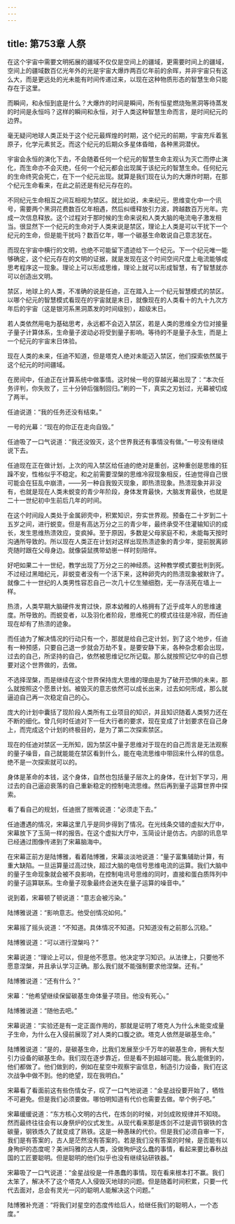 ```yaml
---
---
---
```

title: 第753章 人祭
---



在这个宇宙中需要文明拓展的疆域不仅仅是空间上的疆域，更需要时间上的疆域，空间上的疆域数百亿光年外的光是宇宙大爆炸两百亿年前的余晖，并非宇宙只有这么大，而是更远处的光未能有时间传递过来，以现在这种物质形态的智慧生命只能存在于这里。

而瞬间，和永恒到底是什么？大爆炸的时间是瞬间，所有恒星燃烧殆黑洞等待蒸发的时间是永恒吗？这样的瞬间和永恒，对于人类这种智慧生命而言，是时间纪元的边界。

毫无疑问地球人类正处于这个纪元最辉煌的时期，这个纪元的前期，宇宙充斥着氢原子，化学元素贫乏。而这个纪元的后期众多星体昏暗，各种黑洞潜伏。

宇宙会永恒的演化下去，不会随着任何一个纪元的智慧生命主观认为灭亡而停止演化，而生命亦不会灭绝，任何一个纪元都会出现属于该纪元的智慧生命。任何纪元的生命终究会死亡，在下一个纪元出现。就算是我们现在认为的大爆炸时期，在那个纪元生命看来，在此之前还是有纪元存在的。

不同纪元生命相互之间互相视为禁区。就比如说，未来纪元，思维变化中一个讯号，需要两个黑洞花费数百亿年相遇，然后纠缠释放引力波，跨越数百万光年。完成一次信息释放。这个过程对于那时候的生命来说和人类大脑的电流电子激发相当。很显然下一个纪元的生命对于人类来说是禁区，理论上人类是可以干扰下一个纪元的生命，但是能干扰吗？数百亿年，哪一个碳基生命敢说自己意志犹在。

而现在宇宙中横行的文明，也绝不可能留下遗迹给下一个纪元。下一个纪元唯一能够确定，这个纪元存在的文明的证据，就是发现在这个时间空间尺度上电流能够成思考程序这一现象。理论上可以形成思维，理论上就可以形成智慧，有了智慧就亦可以创造出文明。

禁区，地球上的人类，不准确的说是任迪，正在踏入上一个纪元智慧模式的禁区。以哪个纪元的智慧模式看现在的宇宙就是末日，就像现在的人类看十的九十九次方年后的宇宙（这是银河系黑洞蒸发的时间级别），超级末日。

若人类依然用电为基础思考，永远都不会迈入禁区，若是人类的思维全方位对接量子量子计算体系，生命量子波动必将受到量子影响。等待的不是量子永生，而是上一个纪元的宇宙末日体验。

现在人类的未来，任迪不知道，但是塔克人绝对未能迈入禁区，他们探索依然属于这个纪元的时间疆域。

在房间中，任迪正在计算系统中做事情。这时候一号的穿越光幕出现了：“本次任务评判，你失败了，三十分钟后强制回归。”刷的一下，真实之刃划过，光幕被切成了两半。

任迪说道：“我的任务还没有结束。”

一号的光幕：“现在的你正在走向自毁。”

任迪吸了一口气说道：“我还没毁灭，这个世界我还有事情没有做。”一号没有继续说下去。

任迪现在正在做计划，上次的闯入禁区给任迪的绝对是重创，这种重创是思维的狂躁不安，性格似乎不稳定。和之前需要涅槃的思维冷寂现象相反，任迪觉得自己很可能会在狂乱中崩溃，——另一种自我毁灭现象，即热溃现象。热溃现象并非没有，也就是现在人类未蜕变的青少年阶段，身体发育最快，大脑发育最快，也就是二十一世纪初中生前后几年的时间。

在这个时间段人类处于金属卵壳中，积累知识，夯实世界观。预备在二十岁到二十五岁之间，进行蜕变。但是有高达万分之三的青少年，最终承受不住灌输知识的成长，发生思维热溃效应，变疯掉。至于原因，多数是父母家庭不和，未能每天按时沟通所导致的。所以现在人类正在计划对这样出现热溃迹象的青少年，提前脱离卵壳随时跟在父母身边。就像袋鼠携带幼崽一样时刻陪伴。

好吧如果二十一世纪，教学出现了万分之三的神经质。这种教学模式要批判到死。不过经过黑暗纪元，非蜕变者没有一个活下来，这种卵壳内的热溃现象被默许了。就像二十一世纪的人类男性容忍自己一次几十亿生殖细胞，无一存活死在墙上一样。

热溃，人类早期大脑硬件发育过快，原本幼稚的人格拥有了近乎成年人的思维速度。所导致的。而蜕变者，以及羽化者阶段，思维死亡的模式往往是冷寂，而任迪现在却有了热溃的迹象。

而任迪为了解决情况的行动只有一个，那就是给自己定计划，到了这个地步，任迪有一种预感，只要自己退一步就会万劫不复。是要安静下来，各种杂念都会出现，过去的自己，所坚持的自己，依然被思维记忆所记载。那么就按照记忆中的自己想要对这个世界做的，去做。

不选择涅槃，而是继续在这个世界保持庞大思维的理由是为了破开恐惧的未来，那么就按照这个愿景计划。被毁灭的意志依然可以成长出来，过去如何形成，那么就逼迫自己再一次稳定自己的心。

庞大的计划中囊括了现阶段人类所有工业项目的知识，并且知识随着人类努力还在不断的细化。曾几何时任迪对下一任大行者的要求，现在变成了计划要求在自己身上，而完成这个计划的终极目的，是为了第二次探索禁区。

现在的任迪对禁区一无所知，因为禁区中量子思维对于现在的自己而言是无法观察的量子噪音，自己就能能在禁区看到什么，能在电流思维中带回来什么样的信息。绝不是一次探索就可以的。

身体是革命的本钱，这个身体，自然也包括量子层次上的身体，在计划下学习，用过去的自己逼迫衰落的自己重新稳定的控制电流思维。然后再到量子运算世界中探索。

看了看自己的规划，任迪抿了抿嘴说道：“必须走下去。”

任迪遭遇的情况，宋幕这里几乎是同步得到了情况。在光线条交错的虚拟大厅中，宋幕放下了玉简一样的报告。在这个虚拟大厅中，玉简设计是仿古。内部的讯息早已经通过图像传递到了宋幕脑海中。

在宋幕正前方是陆博雅，看着陆博雅，宋幕淡淡地说道：“量子富集辅助计算，有重大缺陷。一旦运算量过高过快，超过大脑的电信号思维电流的运算。我们大脑中的量子生命现象就会被不良影响，在控制电讯号思维的同时，直接和蛋白质阵列中的量子运算联系。生命量子现象最终会迷失在量子运算的噪音中。”

说到着，宋幕顿了顿说道：“意志会被污染。”

陆博雅说道：“影响意志。他受创情况如何。”

宋幕摇了摇头说道：“不知道。具体情况不知道。只知道没有之前那么沉稳。”

陆博雅说道：“可以进行涅槃吗？”

宋幕说道：“理论上可以，但是他不愿意。他决定学习知识。从法律上，只要他不愿意涅槃，并且承认学习正确。那么我们就不能强制要求他涅槃。还有。”

陆博雅说道：“还有什么？”

宋幕：“他希望继续保留碳基生命体量子项目。他没有死心。”

陆博雅说道：“随他去吧。”

宋幕说道：“实验还是有一定正面作用的，那就是证明了塔克人为什么未能变成量子生命，为什么在入侵前展现了对人类的口腹之欲。塔克人依然是碳基生命。”

陆博雅说道：“是的，是碳基生命，比我们发展至少千万年的碳基生命，拥有大型引力设备的碳基生命。我们现在逐步靠近，但是看不到超越可能。我么能做到的，他们都做了。他们做到的，例如在星空中观察宇宙信息，制造引力设备，我们在这次战争中做不到。他的绝望，现在我明白。”

宋幕看了看面前这有些伤情女子，叹了一口气地说道：“金星战役要开始了，牺牲不可避免。但是我们必须要做。哪怕明知道有代价也需要去做。举个例子吧。”

宋幕缓缓说道：“东方核心文明的古代，在炼剑的时候，对剑成败规律并不知晓。然而最终往往会有以身祭炉的仪式发生。从现代看来那是炼剑不过是调节钢铁的含碳量，钢铁炼久了就变成了熟铁。这是一种愚昧的代价。但是我们必须自审一下，我们是有答案的，古人是茫然没有答案的。若是我们没有答案的时候，是否能有以身殉炉的态度呢？美洲玛雅的古人类，没做殉炉这么蠢的事情，看起来要比春秋战国的工匠要聪明。但是聪明的他们似乎也没有继续钻研铁器。”

宋幕吸了一口气说道：“金星战役是一件愚蠢的事情。现在看来根本打不赢。我们太笨了，解决不了这个塔克人入侵毁灭地球的问题。但是随着时间积累，只要一代代去面对，总会有灵光一闪的聪明人能解决这个问题。”

陆博雅补充道：“将我们对星空的态度传给后人，给继任我们的聪明人，一个态度。”